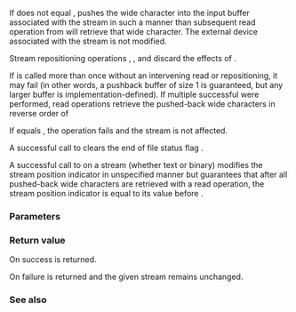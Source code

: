 {{cpp/title|ungetwc}}
{{cpp/io/c/navbar}}
{{ddcl|header=cwchar|
std::wint_t ungetwc( std::wint_t ch, std::FILE* stream );
}}

If {{tt|ch}} does not equal {{lc|WEOF}}, pushes the wide character {{tt|ch}} into the input buffer associated with the stream {{tt|stream}} in such a manner than subsequent read operation from {{tt|stream}} will retrieve that wide character. The external device associated with the stream is not modified.

Stream repositioning operations {{lc|std::fseek}}, {{lc|std::fsetpos}}, and {{lc|std::rewind}} discard the effects of {{tt|std::ungetwc}}.

If {{tt|std::ungetwc}} is called more than once without an intervening read or repositioning, it may fail (in other words, a pushback buffer of size 1 is guaranteed, but any larger buffer is implementation-defined). If multiple successful {{tt|std::ungetwc}} were performed, read operations retrieve the pushed-back wide characters in reverse order of {{tt|std::ungetwc}}

If {{tt|ch}} equals {{lc|WEOF}}, the operation fails and the stream is not affected.

A successful call to {{tt|std::ungetwc}} clears the end of file status flag {{lc|feof}}.

A successful call to {{tt|std::ungetwc}} on a stream (whether text or binary) modifies the stream position indicator in unspecified manner but guarantees that after all pushed-back wide characters are retrieved with a read operation, the stream position indicator is equal to its value before {{tt|std::ungetwc}}.

===Parameters===
{{par begin}}
{{par|ch|wide character to be put back}}
{{par|stream|file stream to put the wide character back to}}
{{par end}}

===Return value===
On success {{tt|ch}} is returned.

On failure {{lc|WEOF}} is returned and the given stream remains unchanged.

===See also===
{{dsc begin}}
{{dsc inc|cpp/io/c/dsc ungetc}}
{{dsc inc|cpp/io/c/dsc fgetwc}}
{{dsc see c|c/io/ungetwc}}
{{dsc end}}

{{langlinks|de|es|fr|it|ja|pt|ru|zh}}